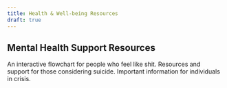 ```yaml
---
title: Health & Well-being Resources
draft: true
---
```


## Mental Health Support Resources

<CardGroup cols={2}>
  <Card title="You Feel Like Shit" href="https://youfeellikeshit.com/">
    An interactive flowchart for people who feel like shit.
  </Card>
  <Card title="Suicide Project" href="https://suicideproject.org/">
    Resources and support for those considering suicide.
  </Card>
  <Card title="Suicide... read this first" href="https://metanoia.org/suicide/">
    Important information for individuals in crisis.
  </Card>
</CardGroup>
